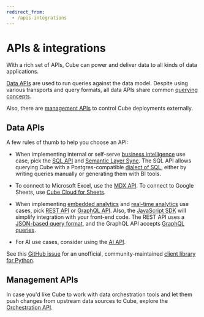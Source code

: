 ```yaml
---
redirect_from:
  - /apis-integrations
---
```


# APIs & integrations

With a rich set of APIs, Cube can power and deliver data to all kinds of data
applications.

[Data APIs](#data-apis) are used to run queries against the data model.
Despite using various transports and query formats, all data APIs share common
[querying concepts][ref-queries].

<Diagram src="https://ucarecdn.com/023ca78a-aa96-493a-9799-95955a6d8948/" />

Also, there are [management APIs](#management-apis) to control Cube deployments
externally.

<Diagram src="https://ucarecdn.com/8b9c0a27-c9bf-4f32-86b7-223c9fae8cc8/" />

## Data APIs

A few rules of thumb to help you choose an API:

* When implementing internal or self-serve [business intelligence][cube-issbi] use
case, pick the [SQL API][ref-sql-api] and [Semantic Layer Sync][ref-sls]. The
SQL API allows querying Cube with a Postgres-compatible [dialect of
SQL][ref-sql-syntax], either by writing queries manually or generating them with
BI tools.

* To connect to Microsoft Excel, use the [MDX API][ref-mdx-api]. To connect to
Google Sheets, use [Cube Cloud for Sheets][ref-cube-cloud-for-sheets].

* When implementing [embedded analytics][cube-ea] and [real-time
analytics][cube-rta] use cases, pick [REST API][ref-rest-api] or [GraphQL
API][ref-graphql-api]. Also, the [JavaScript SDK][ref-js-sdk] will simplify
integration with your front-end code. The REST API uses a [JSON-based query
format][ref-json-syntax], and the GraphQL API accepts [GraphQL
queries][ref-graphql-syntax].

* For AI use cases, consider using the [AI API][ref-ai-api].

<ReferenceBox>

See this [GitHub issue](https://github.com/cube-js/cube/issues/1744#issuecomment-2291680777)
for an unofficial, community-maintained [client library for Python](https://github.com/mharrisb1/cube-http-client).

</ReferenceBox>

## Management APIs

In case you'd like Cube to work with data orchestration tools and let them push
changes from upstream data sources to Cube, explore the [Orchestration
API][ref-orchestration-api].

[cube-issbi]: https://cube.dev/use-cases/semantic-layer
[cube-ea]: https://cube.dev/use-cases/embedded-analytics
[cube-rta]: https://cube.dev/use-cases/real-time-analytics
[ref-queries]: /product/apis-integrations/queries
[ref-sql-api]: /product/apis-integrations/sql-api
[ref-rest-api]: /product/apis-integrations/rest-api
[ref-graphql-api]: /product/apis-integrations/graphql-api
[ref-mdx-api]: /product/apis-integrations/mdx-api
[ref-ai-api]: /product/apis-integrations/ai-api
[ref-orchestration-api]: /product/apis-integrations/orchestration-api
[ref-sls]: /product/apis-integrations/semantic-layer-sync
[ref-js-sdk]: /product/apis-integrations/javascript-sdk
[ref-sql-syntax]: /product/apis-integrations/sql-api#querying-fundamentals
[ref-json-syntax]: /product/apis-integrations/rest-api/query-format
[ref-graphql-syntax]: /product/apis-integrations/graphql-api#getting-started
[ref-cube-cloud-for-sheets]: /product/apis-integrations/google-sheets
